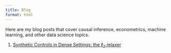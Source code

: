 ```yaml
---
title: Blog
format: html
---
```


Here are my blog posts that cover causal inference, econometrics, machine learning, and other data science topics.

1. [Synthetic Controls in Dense Settings: the $\ell_2$ relaxer](scdense.html)

